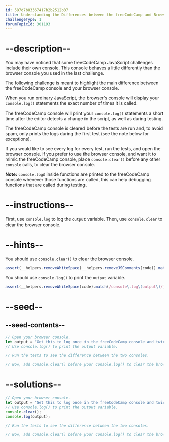 ```yaml
---
id: 587d7b83367417b2b2512b37
title: Understanding the Differences between the freeCodeCamp and Browser Console
challengeType: 1
forumTopicId: 301193
---
```


# --description--

You may have noticed that some freeCodeCamp JavaScript challenges include their own console. This console behaves a little differently than the browser console you used in the last challenge.

The following challenge is meant to highlight the main difference between the freeCodeCamp console and your browser console.

When you run ordinary JavaScript, the browser's console will display your `console.log()` statements the exact number of times it is called.

The freeCodeCamp console will print your `console.log()` statements a short time after the editor detects a change in the script, as well as during testing.

The freeCodeCamp console is cleared before the tests are run and, to avoid spam, only prints the logs during the first test (see the note below for exceptions).

If you would like to see every log for every test, run the tests, and open the browser console. If you prefer to use the browser console, and want it to mimic the freeCodeCamp console, place `console.clear()` before any other `console` calls, to clear the browser console.

**Note:** `console.log`s inside functions are printed to the freeCodeCamp console whenever those functions are called, this can help debugging functions that are called during testing.

# --instructions--

First, use `console.log` to log the `output` variable. Then, use `console.clear` to clear the browser console.

# --hints--

You should use `console.clear()` to clear the browser console.

```js
assert(__helpers.removeWhiteSpace(__helpers.removeJSComments(code)).match(/console.clear\(\)/));
```

You should use `console.log()` to print the `output` variable.

```js
assert(__helpers.removeWhiteSpace(code).match(/console\.log\(output\)/));
```

# --seed--

## --seed-contents--

```js
// Open your browser console.
let output = "Get this to log once in the freeCodeCamp console and twice in the browser console";
// Use console.log() to print the output variable.

// Run the tests to see the difference between the two consoles.

// Now, add console.clear() before your console.log() to clear the browser console, and pass the tests.
```

# --solutions--

```js
// Open your browser console.
let output = "Get this to log once in the freeCodeCamp console and twice in the browser console";
// Use console.log() to print the output variable.
console.clear();
console.log(output);

// Run the tests to see the difference between the two consoles.

// Now, add console.clear() before your console.log() to clear the browser console, and pass the tests.
```
